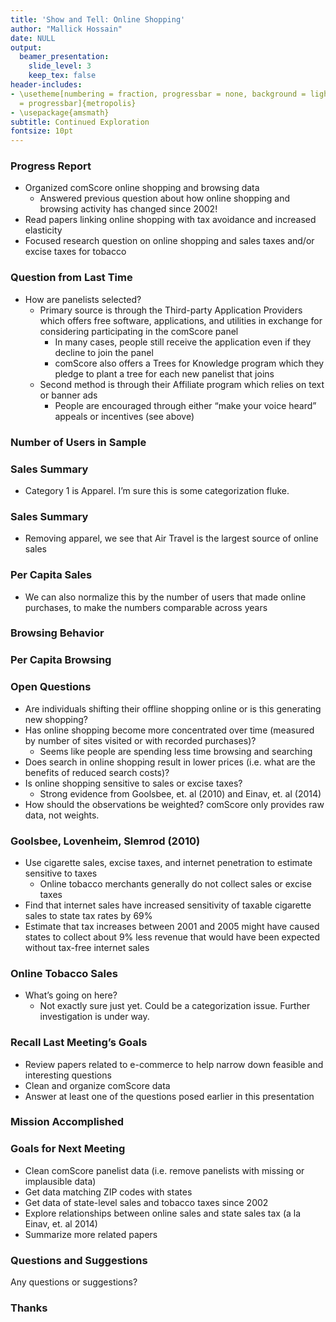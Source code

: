 ```yaml
---
title: 'Show and Tell: Online Shopping'
author: "Mallick Hossain"
date: NULL
output:
  beamer_presentation:
    slide_level: 3
    keep_tex: false
header-includes:
- \usetheme[numbering = fraction, progressbar = none, background = light, sectionpage
  = progressbar]{metropolis}
- \usepackage{amsmath}
subtitle: Continued Exploration
fontsize: 10pt
---
```

### Progress Report
* Organized comScore online shopping and browsing data
    + Answered previous question about how online shopping and browsing activity has changed since 2002!
* Read papers linking online shopping with tax avoidance and increased elasticity
* Focused research question on online shopping and sales taxes and/or excise taxes for tobacco

### Question from Last Time
* How are panelists selected?
    + Primary source is through the Third-party Application Providers which offers free software, applications, and utilities in exchange for considering participating in the comScore panel
        * In many cases, people still receive the application even if they decline to join the panel
        * comScore also offers a Trees for Knowledge program which they pledge to plant a tree for each new panelist that joins
    + Second method is through their Affiliate program which relies on text or banner ads
        * People are encouraged through either "make your voice heard" appeals or incentives (see above)

### Number of Users in Sample
\centering
\includegraphics[scale = 0.4]{users}

### Sales Summary
* Category 1 is Apparel. I'm sure this is some categorization fluke.

\centering
\includegraphics[scale = 0.4]{sales1}

### Sales Summary
* Removing apparel, we see that Air Travel is the largest source of online sales

\centering
\includegraphics[scale = 0.4]{sales2}

### Per Capita Sales
* We can also normalize this by the number of users that made online purchases, to make the numbers comparable across years

\centering
\includegraphics[scale = 0.4]{perCapitaSales}

### Browsing Behavior
\centering
\includegraphics[scale = 0.4]{browsing}

### Per Capita Browsing
\centering
\includegraphics[scale = 0.4]{perCapitaBrowsing}

### Open Questions
* Are individuals shifting their offline shopping online or is this generating new shopping?
* Has online shopping become more concentrated over time (measured by number of sites visited or with recorded purchases)?
    + Seems like people are spending less time browsing and searching
* Does search in online shopping result in lower prices (i.e. what are the benefits of reduced search costs)?
* Is online shopping sensitive to sales or excise taxes?
    + Strong evidence from Goolsbee, et. al (2010) and Einav, et. al (2014)
* How should the observations be weighted? comScore only provides raw data, not weights.
    
### Goolsbee, Lovenheim, Slemrod (2010)
* Use cigarette sales, excise taxes, and internet penetration to estimate sensitive to taxes
    + Online tobacco merchants generally do not collect sales or excise taxes
* Find that internet sales have increased sensitivity of taxable cigarette sales to state tax rates by 69%
* Estimate that tax increases between 2001 and 2005 might have caused states to collect about 9% less revenue that would have been expected without tax-free internet sales

### Online Tobacco Sales
* What's going on here?
    + Not exactly sure just yet. Could be a categorization issue. Further investigation is under way.
    
\centering
\includegraphics[scale = 0.4]{tobacco}

### Recall Last Meeting's Goals
* Review papers related to e-commerce to help narrow down feasible and interesting questions
* Clean and organize comScore data 
* Answer at least one of the questions posed earlier in this presentation

### Mission Accomplished
\centering
\includegraphics[scale = 0.75]{mission}

### Goals for Next Meeting
* Clean comScore panelist data (i.e. remove panelists with missing or implausible data)
* Get data matching ZIP codes with states
* Get data of state-level sales and tobacco taxes since 2002
* Explore relationships between online sales and state sales tax (a la Einav, et. al 2014)
* Summarize more related papers

### Questions and Suggestions
\centering
\Large Any questions or suggestions?

### Thanks

\centering
\includegraphics[scale = 0.5]{thanks}
